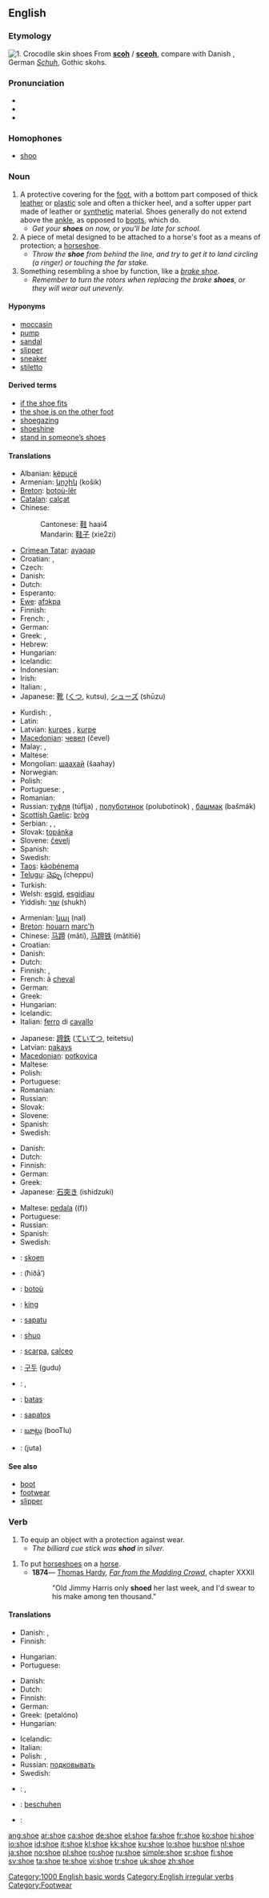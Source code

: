 {{wikipedia}}
==English==

===Etymology===
[[Image:Bristol.zoo.crocshoes.arp.jpg|thumb|1. Crocodile skin shoes]]
From {{etyl|ang}} '''[[scoh]]''' / '''[[sceoh]]''', compare with Danish {{term|sko|lang=da}}, German ''[[Schuh]]'', Gothic skohs{{rfscript|Gothic}}.

===Pronunciation===
* {{IPA|/ʃuː/}}
* {{audio|en-us-shoe.ogg|Audio (US)}}
* {{rhymes|uː}}

===Homophones===
* [[shoo]]

===Noun===
{{en-noun}}

# A protective covering for the [[foot]], with a bottom part composed of thick [[leather]] or [[plastic]] sole and often a thicker heel, and a softer upper part made of leather or [[synthetic]] material.  Shoes generally do not extend above the [[ankle]], as opposed to [[boot|boots]], which do.
#* ''Get your '''shoes''' on now, or you'll be late for school.''
# A piece of metal designed to be attached to a horse's foot as a means of protection; a [[horseshoe]].
#* ''Throw the '''shoe''' from behind the line, and try to get it to land circling (a ringer) or touching the far stake.''
# Something resembling a shoe by function, like a ''[[brake shoe]]''.
#* ''Remember to turn the rotors when replacing the brake '''shoes''', or they will wear out unevenly.''

====Hyponyms====
* [[moccasin]]
* [[pump]]
* [[sandal]]
* [[slipper]]
* [[sneaker]]
* [[stiletto]]

====Derived terms====
* [[if the shoe fits]]
* [[the shoe is on the other foot]]
* [[shoegazing]]
* [[shoeshine]]
* [[stand in someone’s shoes]]

====Translations====
{{trans-top|protective covering for the foot}}
* Albanian: [[këpucë]]
* Armenian: [[կոշիկ]] (košik)
* [[Breton]]: [[botoù-lêr]] {{p}}
* [[Catalan]]: [[calçat]] {{m}}
* Chinese:
*: Cantonese: [[鞋]] haai4
*: Mandarin: [[鞋子]] (xie2zi)
* [[Crimean Tatar]]: [[ayaqap]]
* Croatian: {{t|hr|cipela|alt=cìpela|f}}, {{t|hr|postola|alt=postòla|f}}
* Czech: {{t-|cs|bota|f}}
* Danish: {{t+|da|sko}}
* Dutch: {{t+|nl|schoen|m}}
* Esperanto: {{t+|eo|ŝuo|xs=Esperanto}}
* [[Ewe]]: [[afɔkpa]]
* Finnish: {{t+|fi|kenkä}}
* French: {{t+|fr|chaussure|f}}, {{t+|fr|soulier|m}}
* German: {{t+|de|Schuh|m}}
* Greek: {{t+|el|παπούτσι|n|tr=papoútsi|sc=Grek}}, {{t+|el|υπόδημα|n|tr=ypódīma|sc=Grek}}
* Hebrew: {{t+|he|נעל|sc=Hebr}}
* Hungarian: {{t+|hu|cipő}}
* Icelandic: {{t+|is|skór|m}}
* Indonesian: {{t+|id|sepatu|xs=Indonesian}}
* Irish: {{t+|ga|bróg|f|xs=Irish}}
* Italian: {{t+|it|scarpa|f}}, {{t+|it|calzatura|f}}
* Japanese: [[靴]] ([[くつ]], kutsu), [[シューズ]] (shūzu)
{{trans-mid}}
* Kurdish: {{KUchar|[[پێڵاو]]}}, {{t+|ku|pêlav|f}}
* Latin: {{t-|la|calceus|m}}
* Latvian: [[kurpes]] {{f|p}}, [[kurpe]] {{s}}
* [[Macedonian]]: [[чевел]] (čevel) {{m}}
* Malay: {{t+|ms|kasut|xs=Malay}}, {{t-|ms|sepatu|xs=Malay}}
* Maltese: {{t-|mt|żarbuna|f|xs=Maltese}}
* Mongolian: [[шаахай]] (šaahay)
* Norwegian: {{t+|no|sko}}
* Polish: {{t+|pl|but|m}}
* Portuguese: {{t+|pt|calçado|m}}, {{t+|pt|sapato|m}}
* Romanian: {{t-|ro|pantof|m}}
* Russian: [[туфля]] (túflja) {{f}}, [[полуботинок]] (polubotínok) {{m}}, [[башмак]] (bašmák) {{m}}
* [[Scottish Gaelic]]: [[bròg]] {{f}}
* Serbian: {{t-|sr|cipela|f}}, {{t-|sr|postola|f}}, {{t-|sr|patika|f}}
* Slovak: [[topánka]] {{f}}
* Slovene: [[čevelj]] {{m}}
* Spanish: {{t+|es|zapato|m}}
* Swedish: {{t+|sv|sko|c}}
* [[Taos]]: [[kə̀obénemą]]
* [[Telugu]]: [[చెప్పు]] (cheppu)
* Turkish: {{t+|tr|kundura}}
* Welsh: [[esgid]], [[esgidiau]] {{p}}
* Yiddish: [[שוך]] (shukh) {{m}}
{{trans-bottom}}

{{trans-top|piece of metal designed to be attached to a horse’s foot}}
* Armenian: [[նալ]] (nal)
* [[Breton]]: [[houarn]] [[marc'h]] {{m}}
* Chinese: [[马蹄]] (mǎtí), [[马蹄铁]] (mǎtítiě)
* Croatian: {{t|hr|potkova|alt=pòtkova|f}}
* Danish: {{t+|da|sko}}
* Dutch: {{t+|nl|hoefijzer|n}}
* Finnish: {{t+|fi|kenkä}}, {{t-|fi|hevosenkenkä}}
* French: {{t+|fr|fer|m}} à [[cheval]]
* German: {{t+|de|Hufeisen|n}}
* Greek: {{t+|el|πέταλο|n|tr=pétalo|sc=Grek}}
* Hungarian: {{t+|hu|patkó}}
* Icelandic: {{t+|is|skeifa|f}}
* Italian: [[ferro]] di [[cavallo]] {{m}}
{{trans-mid}}
* Japanese: [[蹄鉄]] ([[ていてつ]], teitetsu)
* Latvian: [[pakavs]] {{m}}
* [[Macedonian]]: [[potkovica]] {{f}}
* Maltese: {{t-|mt|ngħalla|f|xs=Maltese}}
* Polish: {{t+|pl|podkowa|f}}
* Portuguese: {{t-|pt|ferradura}}
* Romanian: {{t-|ro|potcoavă|f}}
* Russian: {{t+|ru|подкова|f|tr=podkóva|sc=Cyrl}}
* Slovak: {{t-|sk|podkova|f}}
* Slovene: {{t+|sl|podkev|f}}
* Spanish: {{t-|es|herradura|f}}
* Swedish: {{t+|sv|sko|c}}
{{trans-bottom}}

{{trans-top|something resembling a shoe (e.g. brake shoe)}}
* Danish: {{t+|da|sko}}
* Dutch: {{t+|nl|schoen|m}}
* Finnish: {{t+|fi|kenkä}}
* German: {{t+|de|Schuh|m}}
* Greek: {{t+|el|πέδιλο|n|tr=péðilo|sc=Grek}}
* Japanese: [[石突き]] (ishidzuki)
{{trans-mid}}
* Maltese: [[pedala]] ((f))
* Portuguese: {{t-|pt|sapata|f}}
* Russian: {{t+|ru|башмак|m|tr=bašmák|sc=Cyrl}}
* Spanish: {{t+|es|zapata|f}}
* Swedish: {{t+|sv|sko|c}}
{{trans-bottom}}

{{checktrans-top}}
* {{ttbc|Afrikaans}}: [[skoen]]
* {{ttbc|Arabic}}: {{Arab|[[حذاء]]}} (ħiðā’) {{m}}
* {{ttbc|Breton}}: [[botoù]] {{p}}
* {{ttbc|Estonian}}: [[king#Estonian|king]]
* {{ttbc|Guaraní}}: [[sapatu]]
* {{ttbc|Ido}}: [[shuo]]
* {{ttbc|Interlingua}}: [[scarpa]], [[calceo]]
{{trans-mid}}
* {{ttbc|Korean}}: [[구두]] (gudu)
* {{ttbc|Kurdish}}: {{t+|ku|sol|f}}, {{t|ku|şekal|f}}
* {{ttbc|Lithuanian}}: [[batas]]
* {{ttbc|Tagalog}}: [[sapatos]]
* {{ttbc|Telugu}}: [[బూట్లు]] (booTlu)
* {{ttbc|Urdu}}: {{ur-Arab|[[جوتا]]}} (juta)
{{trans-bottom}}

====See also====
* [[boot]]
* [[footwear]]
* [[slipper]]

===Verb===
{{en-verb|shoes|shoeing|shod}}

# To equip an object with a protection against wear.
#* ''The billiard cue stick was '''shod''' in silver.''

{{en-verb|shoes|shoeing|shoed}}

# To put [[horseshoe]]s on a [[horse]].
#* '''1874'''— [[w:Thomas Hardy|Thomas Hardy]], ''[[s:Far from the Madding Crowd|Far from the Madding Crowd]]'', chapter XXXII
#*: "Old Jimmy Harris only '''shoed''' her last week, and I'd swear to his make among ten thousand."

====Translations====
{{trans-top|to equip with protection}}
* Danish: {{t+|da|sko}}, {{t-|da|beslå}}
* Finnish: {{t+|fi|kengittää}}
{{trans-mid}}
* Hungarian: {{t|hu|megvasal}}
* Portuguese: {{t+|pt|calçar}}
{{trans-bottom}}

{{trans-top|to put horseshoes on a horse}}
* Danish: {{t+|da|sko}}
* Dutch: {{t+|nl|beslaan}}
* Finnish: {{t+|fi|kengittää}}
* German: {{t-|de|beschlagen}}
* Greek: {{t+|el|πεταλώνω|sc=Grek}} (petalóno)
* Hungarian: {{t-|hu|patkol}}
{{trans-mid}}
* Icelandic: {{t-|is|járna}}
* Italian: {{t-|it|ferrare}}
* Polish: {{t-|pl|podkuwać}}, {{t-|pl|podkuć}}
* Russian: [[подковывать]]
* Swedish: {{t+|sv|sko}}
{{trans-bottom}}

{{checktrans-top}}
* {{ttbc|Dutch}}: {{t|nl|schoenen}} {{t+|nl|aantrekken}}, {{t|nl|schoeien}}
* {{ttbc|German}}: [[beschuhen]]
{{checktrans-mid}}
* {{ttbc|Swedish}}: {{t+|sv|sko}}
{{checktrans-bottom}}

[[Category:1000 English basic words]]
[[Category:English irregular verbs]]
[[Category:Footwear]]

[[ang:shoe]]
[[ar:shoe]]
[[ca:shoe]]
[[de:shoe]]
[[el:shoe]]
[[fa:shoe]]
[[fr:shoe]]
[[ko:shoe]]
[[hi:shoe]]
[[io:shoe]]
[[id:shoe]]
[[it:shoe]]
[[kl:shoe]]
[[kk:shoe]]
[[ku:shoe]]
[[lo:shoe]]
[[hu:shoe]]
[[nl:shoe]]
[[ja:shoe]]
[[no:shoe]]
[[pl:shoe]]
[[ro:shoe]]
[[ru:shoe]]
[[simple:shoe]]
[[sr:shoe]]
[[fi:shoe]]
[[sv:shoe]]
[[ta:shoe]]
[[te:shoe]]
[[vi:shoe]]
[[tr:shoe]]
[[uk:shoe]]
[[zh:shoe]]